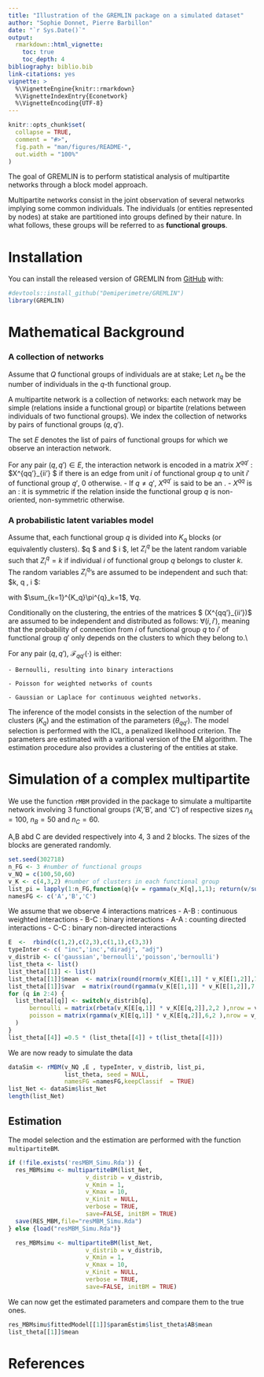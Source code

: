 ```yaml
---
title: "Illustration of the GREMLIN package on a simulated dataset"
author: "Sophie Donnet, Pierre Barbillon"
date: "`r Sys.Date()`"
output: 
  rmarkdown::html_vignette:
    toc: true
    toc_depth: 4
bibliography: biblio.bib
link-citations: yes
vignette: >
  %\VignetteEngine{knitr::rmarkdown}
  %\VignetteIndexEntry{Econetwork}
  %\VignetteEncoding{UTF-8}
---
```



<!-- README.md is generated from README.Rmd. Please edit that file -->

```r
knitr::opts_chunk$set(
  collapse = TRUE,
  comment = "#>",
  fig.path = "man/figures/README-",
  out.width = "100%"
)
```


<!-- badges: start -->
<!-- badges: end -->

The goal of GREMLIN is to perform statistical analysis of multipartite networks through a block model approach. 

Multipartite networks  consist in the joint observation of several networks implying some common individuals. The individuals (or entities represented by nodes)  at stake are partitioned into groups defined by their nature.
In what follows, these groups will be referred to as  **functional groups**.


# Installation

You can install the released version of GREMLIN  from [GitHub](https://github.com/Demiperimetre/GREMLIN) with:

```r
#devtools::install_github("Demiperimetre/GREMLIN")
library(GREMLIN)
```

# Mathematical Background

###  A collection of networks

Assume that $Q$ functional groups of individuals are at stake; Let $n_q$ be  the number of individuals  in the $q$-th functional group.

A multipartite network is a collection of networks:  each network may be simple (relations inside  a   functional   group)   or bipartite  (relations between individuals of two  functional groups). We index the collection of networks by pairs of functional groups $(q,q')$. 

The set $E$ denotes  the  list of pairs of  functional groups  for   which we observe an interaction network.

For any pair $(q,q') \in E$, the interaction network is encoded in a matrix  $X^{qq'}$  :  $X^{qq'}_{ii'} \neq 0 $ if there is an edge from unit $i$ of functional group
$q$ to unit $i'$ of functional group $q'$, $0$ otherwise.
    - If $q \neq q'$,   $X^{qq'}$ is  said to be  an \emph{incidence matrix}.
    - $X^{qq}$ is  an \emph{adjacency matrix}:   it is symmetric if the relation inside the functional group $q$  is non-oriented, non-symmetric otherwise.

### A probabilistic latent variables model


Assume that,   each functional group $q$  is  divided into $K_q$  blocks (or equivalently clusters).  $\forall q $ and  $ \forall i $, let $Z^{q}_i$ be
the latent random variable  such that $Z^ q_i =k$  if individual $i$ of functional group $q$ belongs to cluster $k$.
The random variables $Z^{q}_i$'s are assumed to be independent and  such that: $\forall k, \forall q , \forall i $:

\begin{equation}\label{eq:mod2}
\mathbb{P}(Z^{q}_i=k) = \pi^{q}_k,
\end{equation}
with $\sum_{k=1}^{K_q}\pi^{q}_k=1$,  $\forall q$.



Conditionally on the clustering,  the entries of the matrices   $   \left(X^{qq'}_{ii'}\right)$ are assumed to be independent and distributed as follows:
$\forall (i,i')$,
\begin{equation}\label{eq:mod1}
X^{qq'}_{ii'} | \{Z^{q}_i=k, Z^{q'}_{i'}=k'  \} \sim_{ind} \mathcal{F}_{qq'}(\theta^{qq'}_{kk'})\,
\end{equation}
meaning that the probability of connection from $i$  of functional group $q$ to  $i'$ of functional group $q'$ only  depends on the clusters to which they belong to.\\

For any pair $(q,q')$, $\mathcal{F}_{qq'}(\cdot)$ is either: 

    - Bernoulli, resulting into binary interactions
    
    - Poisson for weighted networks of counts
    
    - Gaussian or Laplace for continuous weighted networks. 


The inference of the model consists in the selection of the number of clusters $(K_q)$ and the estimation of the parameters $(\theta_{qq'})$. The model selection is performed with the ICL, a penalized likelihood criterion. The parameters are estimated with a varitional version of the EM algorithm. The estimation procedure also provides a clustering of the entities at stake. 




# Simulation of a complex multipartite

We use the function  `rMBM` provided in the package to simulate a  multipartite network involving $3$ functional groups ('A','B', and 'C') of respective sizes $n_A = 100$, $n_B = 50$ and $n_C = 60$. 

A,B abd C are  devided respectively into $4$, $3$ and $2$ blocks. The sizes of the blocks are generated randomly. 

```r
set.seed(302718)
n_FG <- 3 #number of functional groups
v_NQ = c(100,50,60)
v_K <- c(4,3,2) #number of clusters in each functional group
list_pi = lapply(1:n_FG,function(q){v = rgamma(v_K[q],1,1); return(v/sum(v))})
namesFG <- c('A','B','C')
``` 

We assume that we observe $4$ interactions matrices
    - A-B : continuous weighted interactions
    - B-C : binary interactions
    - A-A : counting directed interactions
    - C-C : binary non-directed interactions

```r
E  <-  rbind(c(1,2),c(2,3),c(1,1),c(3,3))
typeInter <- c( "inc",'inc',"diradj", "adj")
v_distrib <- c('gaussian','bernoulli','poisson','bernoulli')
list_theta <- list()
list_theta[[1]] <- list()
list_theta[[1]]$mean  <- matrix(round(rnorm(v_K[E[1,1]] * v_K[E[1,2]],7.5,4 ),1),nrow = v_K[E[1,1]], ncol = v_K[E[1,2]] )
list_theta[[1]]$var  = matrix(round(rgamma(v_K[E[1,1]] * v_K[E[1,2]],7.5,4 ),1),nrow = v_K[E[1,1]], ncol = v_K[E[1,2]] )
for (q in 2:4) {
  list_theta[[q]] <- switch(v_distrib[q], 
      bernoulli = matrix(rbeta(v_K[E[q,1]] * v_K[E[q,2]],2,2 ),nrow = v_K[E[q,1]], ncol = v_K[E[q,2]]),
      poisson = matrix(rgamma(v_K[E[q,1]] * v_K[E[q,2]],6,2 ),nrow = v_K[E[q,1]], ncol = v_K[E[q,2]])
  )
}
list_theta[[4]] =0.5 * (list_theta[[4]] + t(list_theta[[4]]))

``` 

We are now ready to simulate the data

```r
dataSim <- rMBM(v_NQ ,E , typeInter, v_distrib, list_pi, 
                list_theta, seed = NULL, 
                namesFG =namesFG,keepClassif  = TRUE)
list_Net <- dataSim$list_Net
length(list_Net)

```



## Estimation 

The model selection and the estimation are performed with the function `multipartiteBM`.


```r
if (!file.exists('resMBM_Simu.Rda')) {
  res_MBMsimu <- multipartiteBM(list_Net, 
                      v_distrib = v_distrib, 
                      v_Kmin = 1,
                      v_Kmax = 10,
                      v_Kinit = NULL,
                      verbose = TRUE, 
                      save=FALSE, initBM = TRUE)
  save(RES_MBM,file="resMBM_Simu.Rda")
} else {load("resMBM_Simu.Rda")}
```

```r
  res_MBMsimu <- multipartiteBM(list_Net, 
                      v_distrib = v_distrib, 
                      v_Kmin = 1,
                      v_Kmax = 10,
                      v_Kinit = NULL,
                      verbose = TRUE, 
                      save=FALSE, initBM = TRUE)
```

We can now get the estimated parameters and compare them to the true ones. 

```r


res_MBMsimu$fittedModel[[1]]$paramEstim$list_theta$AB$mean
list_theta[[1]]$mean

```


# References
